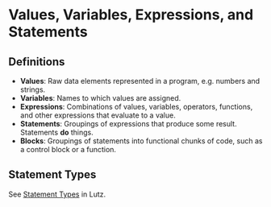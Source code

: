 # Values, Variables, Expressions, and Statements

## Definitions

* __Values__: Raw data elements represented in a program, e.g. numbers and strings.
* __Variables__: Names to which values are assigned.
* __Expressions__: Combinations of values, variables, operators, functions, and other expressions that evaluate to a value.
* __Statements__: Groupings of expressions that produce some result. Statements **do** things.
* __Blocks__: Groupings of statements into functional chunks of code, such as a control block or a function.

## Statement Types

See [Statement Types](https://learning.oreilly.com/library/view/learning-python-5th/9781449355722/ch10.html#python_statements) in Lutz.